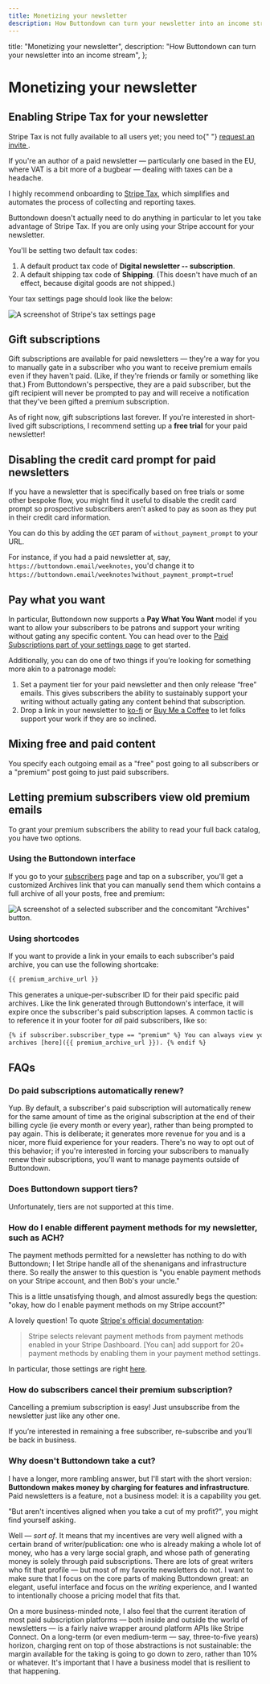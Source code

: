 ```yaml
---
title: Monetizing your newsletter
description: How Buttondown can turn your newsletter into an income stream
---
```



  title: "Monetizing your newsletter",
  description: "How Buttondown can turn your newsletter into an income stream",
};

# Monetizing your newsletter

## Enabling Stripe Tax for your newsletter

<Notice variant="warning">
  Stripe Tax is not fully available to all users yet; you need to{" "}
  <a className="text-red-600 underline" href="https://stripe.com/tax">
    request an invite
  </a>
  .
</Notice>

If you're an author of a paid newsletter — particularly one based in the EU, where VAT is a bit more of a bugbear — dealing
with taxes can be a headache.

I highly recommend onboarding to [Stripe Tax](https://stripe.com/tax), which simplifies and automates the process of collecting and reporting
taxes.

Buttondown doesn't actually need to do anything in particular to let you take advantage of Stripe Tax. If you are only using your Stripe account
for your newsletter.

You'll be setting two default tax codes:

1. A default product tax code of **Digital newsletter -- subscription**.
2. A default shipping tax code of **Shipping**. (This doesn't have much of an effect, because digital goods are not shipped.)

Your tax settings page should look like the below:

![A screenshot of Stripe's tax settings page](/images/tax.png)

## Gift subscriptions

Gift subscriptions are available for paid newsletters — they're a way for you to manually gate in a subscriber who you want to receive premium emails even if they haven't paid. (Like, if they're friends or family or something like that.) From Buttondown's perspective, they are a paid subscriber, but the gift recipient will never be prompted to pay and will receive a notification that they've been gifted a premium subscription.

As of right now, gift subscriptions last forever. If you're interested in short-lived gift subscriptions, I recommend setting up a **free trial** for your paid newsletter!

## Disabling the credit card prompt for paid newsletters

If you have a newsletter that is specifically based on free trials or some other bespoke flow, you might find it useful to disable the credit card prompt so prospective subscribers aren't asked to pay as soon as they put in their credit card information.

You can do this by adding the `GET` param of `without_payment_prompt` to your URL.

For instance, if you had a paid newsletter at, say, `https://buttondown.email/weeknotes`, you'd change it to `https://buttondown.email/weeknotes?without_payment_prompt=true`!

## Pay what you want

In particular, Buttondown now supports a **Pay What You Want** model if you want to allow your subscribers to be patrons and support your writing without gating any specific content. You can head over to the [Paid Subscriptions part of your settings page](http://buttondown.email/settings) to get started.

Additionally, you can do one of two things if you’re looking for something more akin to a patronage model:

1. Set a payment tier for your paid newsletter and then only release “free” emails. This gives subscribers the ability to sustainably support your writing without actually gating any content behind that subscription.
2. Drop a link in your newsletter to [ko-fi](https://ko-fi.com/) or [Buy Me a Coffee](https://www.buymeacoffee.com/) to let folks support your work if they are so inclined.

## Mixing free and paid content

You specify each outgoing email as a "free" post going to all subscribers or a "premium" post going to just paid subscribers.

## Letting premium subscribers view old premium emails

To grant your premium subscribers the ability to read your full back catalog, you have two options.

### Using the Buttondown interface

If you go to your [subscribers](https://buttondown.email/subscribers?order=-creation_date&filter=&page=1) page and tap on a subscriber, you'll get a customized Archives link that you can manually send them which contains a full archive of all your posts, free and premium:

![A screenshot of a selected subscriber and the concomitant "Archives" button.](/images/premium-archive-interface.png)

### Using shortcodes

If you want to provide a link in your emails to each subscriber's paid archive, you can use the following shortcake:

```html
{{ premium_archive_url }}
```

This generates a unique-per-subscriber ID for their paid specific paid archives. Like the link generated through Buttondown's interface, it will expire once the subscriber's paid subscription lapses. A common tactic is to reference it in your footer for _all_ paid subscribers, like so:

```html
{% if subscriber.subscriber_type == "premium" %} You can always view your full
archives [here]({{ premium_archive_url }}). {% endif %}
```

## FAQs

### Do paid subscriptions automatically renew?

Yup. By default, a subscriber's paid subscription will automatically renew for the same amount of time as the original subscription at the end of their billing cycle (ie every month or every year),
rather than being prompted to pay again. This is deliberate; it generates more revenue for you and is a nicer, more fluid experience for your readers. There's no way to opt out of this behavior; if you're
interested in forcing your subscribers to manually renew their subscriptions, you'll want to manage payments outside of Buttondown.

### Does Buttondown support tiers?

Unfortunately, tiers are not supported at this time.

### How do I enable different payment methods for my newsletter, such as ACH?

The payment methods permitted for a newsletter has nothing to do with Buttondown;
I let Stripe handle all of the shenanigans and infrastructure there. So really the
answer to this question is "you enable payment methods on your Stripe account, and then Bob's your uncle."

This is a little unsatisfying though, and almost assuredly begs the question: "okay, how do I enable payment methods on my Stripe account?"

A lovely question! To quote [Stripe's official documentation](https://stripe.com/docs/payments/payment-links/api#payment-methods):

> Stripe selects relevant payment methods from payment methods enabled in your Stripe Dashboard. [You can] add support for 20+ payment methods by enabling them in your payment method settings.

In particular, those settings are right [here](https://dashboard.stripe.com/settings/payment_methods).

### How do subscribers cancel their premium subscription?

Cancelling a premium subscription is easy! Just unsubscribe from the newsletter just like any other one.

If you’re interested in remaining a free subscriber, re-subscribe and you’ll be back in business.

### Why doesn't Buttondown take a cut?

I have a longer, more rambling answer, but I'll start with the short version: **Buttondown makes money by charging for features and infrastructure**. Paid newsletters is a feature, not a business model: it is a capability you get.

"But aren't incentives aligned when you take a cut of my profit?", you might find yourself asking.

Well — _sort of_. It means that my incentives are very well aligned with a certain brand of writer/publication: one who is already making a whole lot of money, who has a very large social graph, and whose path of generating money is solely through paid subscriptions. There are lots of great writers who fit that profile — but most of my favorite newsletters do not. I want to make sure that I focus on the core parts of making Buttondown great: an elegant, useful interface and focus on the _writing_ experience, and I wanted to intentionally choose a pricing model that fits that.

On a more business-minded note, I also feel that the current iteration of most paid subscription platforms — both inside and outside the world of newsletters — is a fairly naive wrapper around platform APIs like Stripe Connect. On a long-term (or even medium-term — say, three-to-five years) horizon, charging rent on top of those abstractions is not sustainable: the margin available for the taking is going to go down to zero, rather than 10% or whatever. It's important that I have a business model that is resilient to that happening.
